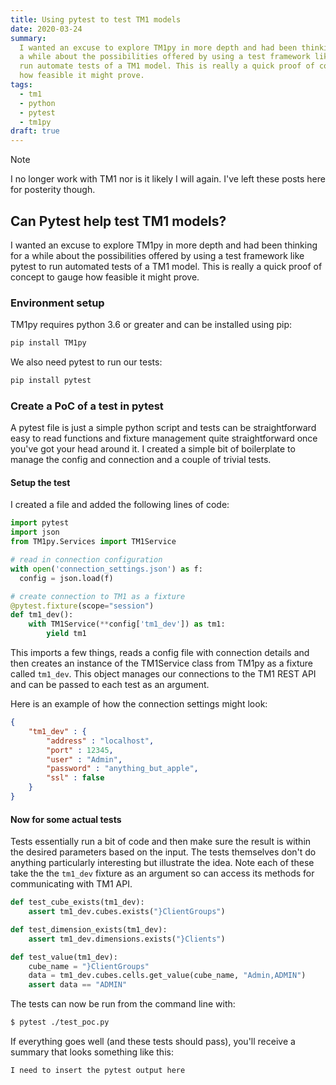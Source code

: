 ```yaml
---
title: Using pytest to test TM1 models
date: 2020-03-24
summary:
  I wanted an excuse to explore TM1py in more depth and had been thinking for
  a while about the possibilities offered by using a test framework like pytest to
  run automate tests of a TM1 model. This is really a quick proof of concept to gauge
  how feasible it might prove.
tags:
  - tm1
  - python
  - pytest
  - tm1py
draft: true
---
```


> [!NOTE]
> I no longer work with TM1 nor is it likely I will again. I've left these posts here for posterity though.


## Can Pytest help test TM1 models?

I wanted an excuse to explore TM1py in more depth and had been thinking for a while about the possibilities offered by using a test framework like pytest to run automated tests of a TM1 model. This is really a quick proof of concept to gauge how feasible it might prove.

### Environment setup

TM1py requires python 3.6 or greater and can be installed using pip:

```bash
pip install TM1py
```

We also need pytest to run our tests:

```bash
pip install pytest
```

### Create a PoC of a test in pytest

A pytest file is just a simple python script and tests can be straightforward easy to read functions and fixture management quite straightforward once you've got your head around it. I created a simple bit of boilerplate to manage the config and connection and a couple of trivial tests.

#### Setup the test

I created a file and added the following lines of code:

```python
import pytest
import json
from TM1py.Services import TM1Service

# read in connection configuration
with open('connection_settings.json') as f:
  config = json.load(f)

# create connection to TM1 as a fixture
@pytest.fixture(scope="session")
def tm1_dev():
    with TM1Service(**config['tm1_dev']) as tm1:
        yield tm1
```

This imports a few things, reads a config file with connection details and then creates an instance of the TM1Service class from TM1py as a fixture called `tm1_dev`. This object manages our connections to the TM1 REST API and can be passed to each test as an argument.

Here is an example of how the connection settings might look:

```json
{
    "tm1_dev" : {
        "address" : "localhost",
        "port" : 12345,
        "user" : "Admin",
        "password" : "anything_but_apple",
        "ssl" : false
    }
}
```

#### Now for some actual tests

Tests essentially run a bit of code and then make sure the result is within the desired parameters based on the input. The tests themselves don't do anything particularly interesting but illustrate the idea. Note each of these take the the `tm1_dev` fixture as an argument so can access its methods for communicating with TM1 API.

```python
def test_cube_exists(tm1_dev):
    assert tm1_dev.cubes.exists("}ClientGroups")

def test_dimension_exists(tm1_dev):
    assert tm1_dev.dimensions.exists("}Clients")

def test_value(tm1_dev):
    cube_name = "}ClientGroups"
    data = tm1_dev.cubes.cells.get_value(cube_name, "Admin,ADMIN")
    assert data == "ADMIN"
```

The tests can now be run from the command line with:

```bash
$ pytest ./test_poc.py
```

If everything goes well (and these tests should pass), you'll receive a summary that looks something like this:

```
I need to insert the pytest output here
```
